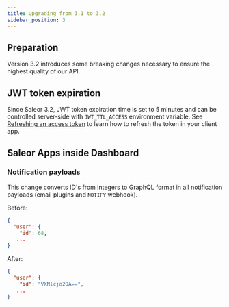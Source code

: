 ```yaml
---
title: Upgrading from 3.1 to 3.2
sidebar_position: 3
---
```


## Preparation

Version 3.2 introduces some breaking changes necessary to ensure the highest quality of our API.

## JWT token expiration

Since Saleor 3.2, JWT token expiration time is set to 5 minutes and can be controlled server-side with `JWT_TTL_ACCESS` environment variable. See [Refreshing an access token](api-usage/authentication.mdx#refreshing-the-access-token) to learn how to refresh the token in your client app.

## Saleor Apps inside Dashboard

### Notification payloads

This change converts ID's from integers to GraphQL format in all notification payloads (email plugins and `NOTIFY` webhook).

Before:

```json
{
  "user": {
    "id": 68,
   ...
}
```

After:

```json
{
  "user": {
    "id": "VXNlcjo2OA==",
   ...
}
```
